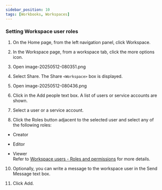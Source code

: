 ```yaml
---
sidebar_position: 10
tags: [Workbooks, Workspaces]
---
```


### Setting Workspace user roles

1.  On the Home page, from the left navigation panel, click Workspace.
    
2.  In the Workspace page, from a workspace tab, click the more options icon.
    
3.  Open image-20250512-080351.png
    
4.  Select Share. The Share `<Workspace>` box is displayed.
    
5.  Open image-20250512-080436.png
    
6.  Click in the Add people text box. A list of users or service accounts are shown.
    
7.  Select a user or a service account.
    
8.  Click the Roles button adjacent to the selected user and select any of the following roles:
    

-   Creator
    
-   Editor
    
-   Viewer  
    Refer to [Workspace users - Roles and permissions](https://saasxl.atlassian.net/wiki/spaces/documentation/pages/220692503/DataGOL+Documentation#Workspace-users---Roles-and-permissions) for more details.
    

10.  Optionally, you can write a message to the workspace user in the Send Message text box.
    
11.  Click Add.